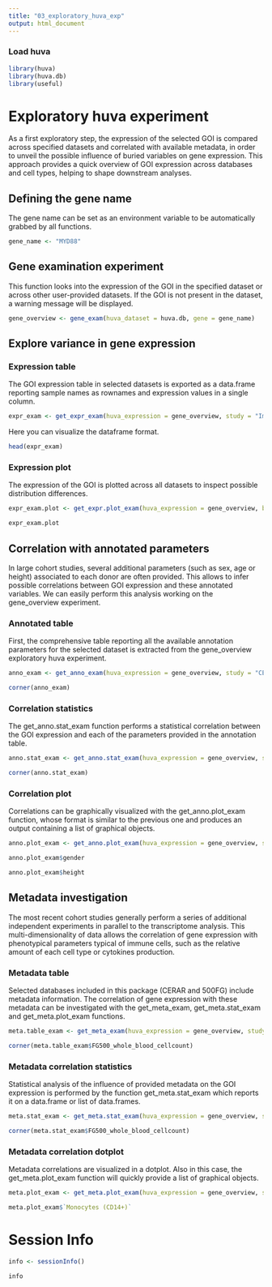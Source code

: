 ```yaml
---
title: "03_exploratory_huva_exp"
output: html_document
---
```


### Load huva

```r
library(huva)
library(huva.db)
library(useful)
```

# Exploratory huva experiment

As a first exploratory step, the expression of the selected GOI is compared across specified datasets and correlated with available metadata, in order to unveil the possible influence of buried variables on gene expression. This approach provides a quick overview of GOI expression across databases and cell types, helping to shape downstream analyses.

## Defining the gene name

The gene name can be set as an environment variable to be automatically grabbed by all functions.

```r
gene_name <- "MYD88"
```

## Gene examination experiment

This function looks into the expression of the GOI in the specified dataset or across other user-provided datasets. If the GOI is not present in the dataset, a warning message will be displayed.

```r
gene_overview <- gene_exam(huva_dataset = huva.db, gene = gene_name)
```

## Explore variance in gene expression

### Expression table

The GOI expression table in selected datasets is exported as a data.frame reporting sample names as rownames and expression values in a single column.

```r
expr_exam <- get_expr_exam(huva_expression = gene_overview, study = "ImmVar", dataset = "ImmVar_CD4T")
```

Here you can visualize the dataframe format.

```r
head(expr_exam)
```

### Expression plot

The expression of the GOI is plotted across all datasets to inspect possible distribution differences.

```r
expr_exam.plot <- get_expr.plot_exam(huva_expression = gene_overview, bins = 50, alpha = 1)
```

```r
expr_exam.plot
```

## Correlation with annotated parameters

In large cohort studies, several additional parameters (such as sex, age or height) associated to each donor are often provided. This allows to infer possible correlations between GOI expression and these annotated variables. We can easily perform this analysis working on the gene_overview experiment.

### Annotated table

First, the comprehensive table reporting all the available annotation parameters for the selected dataset is extracted from the gene_overview exploratory huva experiment.

```r
anno_exam <- get_anno_exam(huva_expression = gene_overview, study = "CEDAR", dataset = "CEDAR_CD4T")

corner(anno_exam)
```

### Correlation statistics

The get_anno.stat_exam function performs a statistical correlation between the GOI expression and each of the parameters provided in the annotation table.

```r
anno.stat_exam <- get_anno.stat_exam(huva_expression = gene_overview, study = "FG500", dataset = "ALL")

corner(anno.stat_exam)
```

### Correlation plot

Correlations can be graphically visualized with the get_anno.plot_exam function, whose format is similar to the previous one and produces an output containing a list of graphical objects.

```r
anno.plot_exam <- get_anno.plot_exam(huva_expression = gene_overview, study = "FG500", dataset = "FG500_whole_blood")

anno.plot_exam$gender

anno.plot_exam$height
```

## Metadata investigation

The most recent cohort studies generally perform a series of additional independent experiments in parallel to the transcriptome analysis. This multi-dimensionality of data allows the correlation of gene expression with phenotypical parameters typical of immune cells, such as the relative amount of each cell type or cytokines production.

### Metadata table

Selected databases included in this package (CERAR and 500FG) include metadata information. The correlation of gene expression with these metadata can be investigated with the get_meta_exam, get_meta.stat_exam and get_meta.plot_exam functions.

```r
meta.table_exam <- get_meta_exam(huva_expression = gene_overview, study = "FG500")

corner(meta.table_exam$FG500_whole_blood_cellcount)
```

### Metadata correlation statistics

Statistical analysis of the influence of provided metadata on the GOI expression is performed by the function get_meta.stat_exam which reports it on a data.frame or list of data.frames.

```r
meta.stat_exam <- get_meta.stat_exam(huva_expression = gene_overview, study = "FG500", dataset = "FG500_whole_blood_cellcount")

corner(meta.stat_exam$FG500_whole_blood_cellcount)
```

### Metadata correlation dotplot

Metadata correlations are visualized in a dotplot. Also in this case, the get_meta.plot_exam function will quickly provide a list of graphical objects.

```r
meta.plot_exam <- get_meta.plot_exam(huva_expression = gene_overview, study = "FG500", dataset = "FG500_whole_blood_cellcount")

meta.plot_exam$`Monocytes (CD14+)`
```

# Session Info
```r
info <- sessionInfo()

info
```


